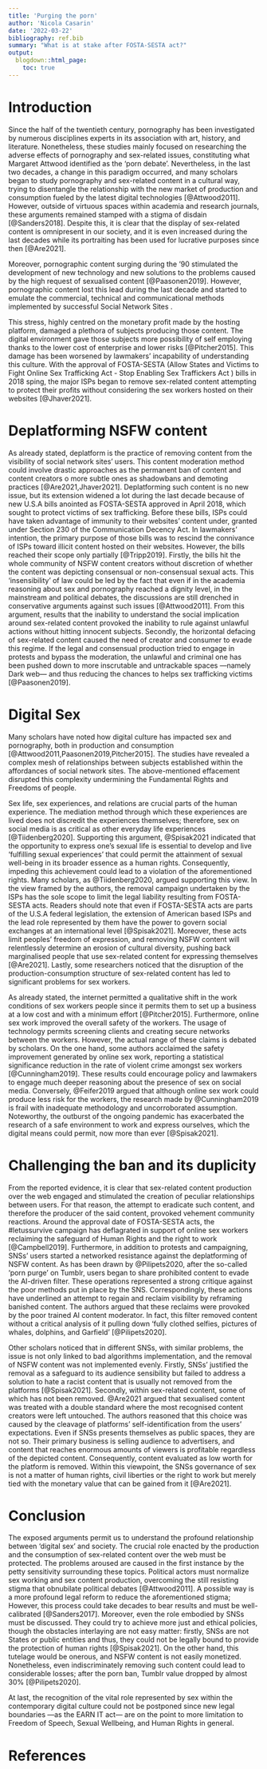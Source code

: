 ```yaml
---
title: 'Purging the porn'
author: 'Nicola Casarin'
date: '2022-03-22'
bibliography: ref.bib
summary: "What is at stake after FOSTA-SESTA act?"
output:
  blogdown::html_page:
    toc: true
---
```


# Introduction

Since the half of the twentieth century, pornography has been investigated by numerous disciplines experts in its association with art, history, and literature.
Nonetheless, these studies mainly focused on researching the adverse effects of pornography and sex-related issues, constituting what Margaret Attwood identified as the 'porn debate'.
Nevertheless, in the last two decades, a change in this paradigm occurred, and many scholars began to study pornography and sex-related content in a cultural way, trying to disentangle the relationship with the new market of production and consumption fueled by the latest digital technologies  [@Attwood2011].
However, outside of virtuous spaces within academia and research journals, these arguments remained stamped with a stigma of disdain [@Sanders2018].
Despite this, it is clear that the display of sex-related content is omnipresent in our society, and it is even increased during the last decades while its portraiting has been used for lucrative purposes since then [@Are2021].

Moreover, pornographic content surging during the '90 stimulated the development of new technology and new solutions to the problems caused by the high request of sexualised content [@Paasonen2019]. However, pornographic content lost this lead during the last decade and started to emulate the commercial, technical and communicational methods implemented by successful Social Network Sites .

This stress, highly centred on the monetary profit made by the hosting platform, damaged a plethora of subjects producing those content. 
The digital environment gave those subjects more possibility of self employing thanks to the lower cost of enterprise and lower risks [@Pitcher2015].
This damage has been worsened by lawmakers' incapability of understanding this culture. 
With the approval of FOSTA-SESTA (Allow States and Victims to Fight Online Sex Trafficking Act - Stop Enabling Sex Traffickers Act ) bills in 2018 sping, the major ISPs began to remove sex-related content attempting to protect their profits without considering the sex workers hosted on their websites  [@Jhaver2021].

# Deplatforming NSFW content

As already stated, deplatform is the practice of removing content from the visibility of social network sites' users. 
This content moderation method could involve drastic approaches as the permanent ban of content and content creators o more subtle ones as shadowbans and demoting practices [@Are2021,Jhaver2021]. 
Deplatforming such content is no new issue, but its extension widened a lot during the last decade because of new U.S.A bills anointed as FOSTA-SESTA approved in April 2018, which sought to protect victims of sex trafficking.
Before these bills, ISPs could have taken advantage of immunity to their websites' content under, granted under Section 230 of the Communication Decency Act.
In lawmakers' intention, the primary purpose of those bills was to rescind the connivance of ISPs toward illicit content hosted on their websites. 
However, the bills reached their scope only partially [@Tripp2019]. 
Firstly, the bills hit the whole community of NSFW content creators without discretion of whether the content was depicting consensual or non-consensual sexual acts. 
This 'insensibility' of law could be led by the fact that even if in the academia reasoning about sex and pornography reached a dignity level, in the mainstream and political debates, the discussions are still drenched in conservative arguments against such issues [@Attwood2011]. 
From this argument, results that the inability to understand the social implication around sex-related content provoked the inability to rule against unlawful actions without hitting innocent subjects.
Secondly, the horizontal defacing of sex-related content caused the need of creator and consumer to evade this regime. If the legal and consensual production tried to engage in protests and bypass the moderation, the unlawful and criminal one has been pushed down to more inscrutable and untrackable spaces —namely Dark web— and thus reducing the chances to helps sex trafficking victims [@Paasonen2019].

# Digital Sex

Many scholars have noted how digital culture has impacted sex and pornography, both in production and consumption [@Attwood2011,Paasonen2019,Pitcher2015]. 
The studies have revealed a complex mesh of relationships between subjects established within the affordances of social network sites.
The above-mentioned effacement disrupted this complexity undermining the Fundamental Rights and Freedoms of people.

Sex life, sex experiences, and relations are crucial parts of the human experience.
The mediation method through which these experiences are lived does not discredit the experiences themselves; therefore, sex on social media is as critical as other everyday life experiences [@Tiidenberg2020].
Supporting this argument, @Spisak2021 indicated that the opportunity to express one's sexual life is essential to develop and live 'fulfilling sexual experiences' that could permit the attainment of sexual well-being in its broader essence as a human rights.
Consequently, impeding this achievement could lead to a violation of the aforementioned rights.
Many scholars, as @Tiidenberg2020, argued supporting this view.
In the view framed by the authors, the removal campaign undertaken by the ISPs has the sole scope to limit the legal liability resulting from FOSTA-SESTA acts.
Readers should note that even if FOSTA-SESTA acts are parts of the U.S.A federal legislation, the extension of American based ISPs and the lead role represented by them have the power to govern social exchanges at an international level [@Spisak2021].
Moreover, these acts limit peoples' freedom of expression, and removing NSFW content will relentlessly determine an erosion of cultural diversity, pushing back marginalised people that use sex-related content for expressing themselves [@Are2021].
Lastly, some researchers noticed that the disruption of the production-consumption structure of sex-related content has led to significant problems for sex workers.

As already stated, the internet permitted a qualitative shift in the work conditions of sex workers people since it permits them to set up a business at a low cost and with a minimum effort [@Pitcher2015].
Furthermore, online sex work improved the overall safety of the workers.
The usage of technology permits screening clients and creating secure networks between the workers.
However, the actual range of these claims is debated by scholars.
On the one hand, some authors acclaimed the safety improvement generated by online sex work, reporting a statistical significance reduction in the rate of violent crime amongst sex workers [@Cunningham2019].
These results could encourage policy and lawmakers to engage much deeper reasoning about the presence of sex on social media.
Conversely, @Feifer2019 argued that although online sex work could produce less risk for the workers, the research made by @Cunningham2019 is frail with inadequate methodology and uncorroborated assumption.
Noteworthy, the outburst of the ongoing pandemic has exacerbated the research of a safe environment to work and express ourselves, which the digital means could permit, now more than ever [@Spisak2021].

# Challenging the ban and its duplicity

From the reported evidence, it is clear that sex-related content production over the web engaged and stimulated the creation of peculiar relationships between users.
For that reason, the attempt to eradicate such content, and therefore the producer of the said content, provoked vehement community reactions.
Around the approval date of FOSTA-SESTA acts, the \#letussurvive campaign has deflagrated in support of online sex workers reclaiming the safeguard of Human Rights and the right to work [@Campbell2019].
Furthermore, in addition to protests and campaigning, SNSs' users started a networked resistance against the deplatforming of NSFW content.
As has been drawn by @Pilipets2020, after the so-called 'porn purge' on Tumblr, users began to share prohibited content to evade the AI-driven filter.
These operations represented a strong critique against the poor methods put in place by the SNS.
Correspondingly, these actions have underlined an attempt to regain and reclaim visibility by reframing banished content.
The authors argued that these reclaims were provoked by the poor trained AI content moderator.
In fact, this filter removed content without a critical analysis of it pulling down 'fully clothed selfies, pictures of whales, dolphins, and Garfield' [@Pilipets2020].

Other scholars noticed that in different SNSs, with similar problems, the issue is not only linked to bad algorithms implementation, and the removal of NSFW content was not implemented evenly. 
Firstly, SNSs' justified the removal as a safeguard to its audience sensibility but failed to address a solution to hate a racist content that is usually not removed from the platforms [@Spisak2021].
Secondly, within sex-related content, some of which has not been removed.
@Are2021 argued that sexualised content was treated with a double standard where the most recognised content creators were left untouched.
The authors reasoned that this choice was caused by the cleavage of platforms' self-identification from the users' expectations.
Even if SNSs presents themselves as public spaces, they are not so.
Their primary business is selling audience to advertisers, and content that reaches enormous amounts of viewers is profitable regardless of the depicted content.
Consequently, content evaluated as low worth for the platform is removed.
Within this viewpoint, the SNSs governance of sex is not a matter of human rights, civil liberties or the right to work but merely tied with the monetary value that can be gained from it [@Are2021].

# Conclusion

The exposed arguments permit us to understand the profound relationship between 'digital sex' and society.
The crucial role enacted by the production and the consumption of sex-related content over the web must be protected.
The problems aroused are caused in the first instance by the petty sensitivity surrounding these topics. 
Political actors must normalize sex working and sex content production, overcoming the still resisting stigma that obnubilate political debates [@Attwood2011].
A possible way is a more profound legal reform to reduce the aforementioned stigma; However, this process could take decades to bear results and must be well-calibrated [@Sanders2017]. 
Moreover, even the role embodied by SNSs must be discussed. They could try to achieve more just and ethical policies, though the obstacles interlaying are not easy matter: firstly, SNSs are not States or public entities and thus, they could not be legally bound to provide the protection of human rights [@Spisak2021].
On the other hand, this tutelage would be onerous, and NSFW content is not easily monetized. Nonetheless, even indiscriminately removing such content could lead to considerable losses; after the porn ban, Tumblr value dropped by almost 30\% [@Pilipets2020].

At last, the recognition of the vital role represented by sex within the contemporary digital culture could not be postponed since new legal boundaries —as the EARN IT act— are on the point to more limitation to Freedom of Speech, Sexual Wellbeing, and Human Rights in general.

# References
